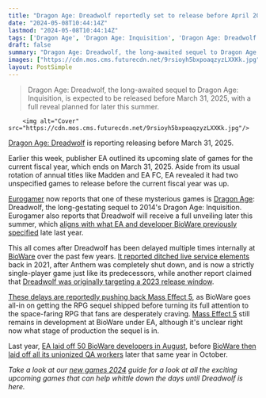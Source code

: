 ```yaml
---
title: "Dragon Age: Dreadwolf reportedly set to release before April 2025, but you'll see the RPG's gameplay this summer"
date: "2024-05-08T10:44:14Z"
lastmod: "2024-05-08T10:44:14Z"
tags: ['Dragon Age', 'Dragon Age: Inquisition', 'Dragon Age: Dreadwolf', 'BioWare', 'EA', 'Mass Effect 5']
draft: false
summary: "Dragon Age: Dreadwolf, the long-awaited sequel to Dragon Age: Inquisition, is expected to be released before March 31, 2025, with a full reveal planned for later this summer."
images: ["https://cdn.mos.cms.futurecdn.net/9rsioyh5bxpoaqzyzLXXKk.jpg"]
layout: PostSimple
---
```

> Dragon Age: Dreadwolf, the long-awaited sequel to Dragon Age: Inquisition, is expected to be released before March 31, 2025, with a full reveal planned for later this summer.


        <img alt="Cover" src="https://cdn.mos.cms.futurecdn.net/9rsioyh5bxpoaqzyzLXXKk.jpg"/>
        
[Dragon Age: Dreadwolf](https://www.gamesradar.com/dragon-age-4-confirmed-release-date-solas-wishlist-news/) is reporting releasing before March 31, 2025.

Earlier this week, publisher EA outlined its upcoming slate of games for the current fiscal year, which ends on March 31, 2025. Aside from its usual rotation of annual titles like Madden and EA FC, EA revealed it had two unspecified games to release before the current fiscal year was up.

[Eurogamer](https://www.eurogamer.net/ea-has-two-unannounced-games-to-launch-this-year-one-is-dragon-age-dreadwolf) now reports that one of these mysterious games is [Dragon Age](https://www.gamesradar.com/tag/dragon-age/): Dreadwolf, the long-gestating sequel to 2014's Dragon Age: Inquisition. Eurogamer also reports that Dreadwolf will receive a full unveiling later this summer, which [aligns with what EA and developer BioWare previously specified](https://www.gamesradar.com/bioware-drops-dragon-age-dreadwolf-teaser-promising-locations-youve-never-heard-of-before-promises-full-reveal-for-summer-2024/) late last year.

This all comes after Dreadwolf has been delayed multiple times internally at [BioWare](https://www.gamesradar.com/tag/bioware/) over the past few years. [It reported ditched live service elements](https://www.gamesradar.com/dragon-age-4-reportedly-ditching-live-service-elements-after-anthem-flop/) back in 2021, after Anthem was completely shut down, and is now a strictly single-player game just like its predecessors, while another report claimed that [Dreadwolf was originally targeting a 2023 release window](https://www.gamesradar.com/dragon-age-4-is-targeting-a-2023-release-according-to-new-report/). 

[These delays are reportedly pushing back Mass Effect 5](https://www.gamesradar.com/internal-dragon-age-dreadwolf-delays-are-reportedly-pushing-mass-effect-5-back-too/), as BioWare goes all-in on getting the RPG sequel shipped before turning its full attention to the space-faring RPG that fans are desperately craving. [Mass Effect 5](https://www.gamesradar.com/mass-effect-5-guide/) still remains in development at BioWare under EA, although it's unclear right now what stage of production the sequel is in.

Last year, [EA laid off 50 BioWare developers in August](https://www.gamesradar.com/bioware-lays-off-50-developers-as-part-of-a-plan-to-ensure-dragon-age-dreadwolf-is-an-outstanding-game/), before [BioWare then laid off all its unionized QA workers](https://www.gamesradar.com/dragon-age-dreadwolf-dev-lays-off-all-unionized-qa-workers/) later that same year in October.

*Take a look at our *[<em>new games 2024</em>](https://www.gamesradar.com/video-game-release-dates/)* guide for a look at all the exciting upcoming games that can help whittle down the days until Dreadwolf is here.*
        